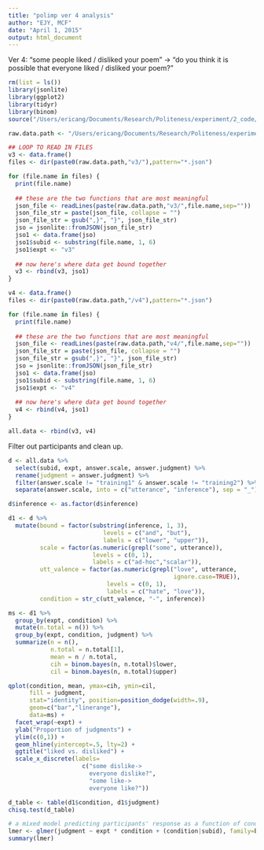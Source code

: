 ```yaml
---
title: "polimp ver 4 analysis"
author: "EJY, MCF"
date: "April 1, 2015"
output: html_document
---
```


Ver 4: "some people liked / disliked your poem" -> "do you think it is possible that everyone liked / disliked your poem?"

```r
rm(list = ls())
library(jsonlite)
library(ggplot2)
library(tidyr)
library(binom)
source("/Users/ericang/Documents/Research/Politeness/experiment/2_code/data_analysis/helper/useful.R")

raw.data.path <- "/Users/ericang/Documents/Research/Politeness/experiment/2_code/production-results/"

## LOOP TO READ IN FILES
v3 <- data.frame()
files <- dir(paste0(raw.data.path,"v3/"),pattern="*.json")

for (file.name in files) {
  print(file.name)
  
  ## these are the two functions that are most meaningful
  json_file <- readLines(paste(raw.data.path,"v3/",file.name,sep=""))
  json_file_str = paste(json_file, collapse = "")
  json_file_str = gsub(",}", "}", json_file_str)
  jso = jsonlite::fromJSON(json_file_str)
  jso1 <- data.frame(jso)
  jso1$subid <- substring(file.name, 1, 6)
  jso1$expt <- "v3"
  
  ## now here's where data get bound together
  v3 <- rbind(v3, jso1)
}

v4 <- data.frame()
files <- dir(paste0(raw.data.path,"/v4"),pattern="*.json")

for (file.name in files) {
  print(file.name)
  
  ## these are the two functions that are most meaningful
  json_file <- readLines(paste(raw.data.path,"v4/",file.name,sep=""))
  json_file_str = paste(json_file, collapse = "")
  json_file_str = gsub(",}", "}", json_file_str)
  jso = jsonlite::fromJSON(json_file_str)
  jso1 <- data.frame(jso)
  jso1$subid <- substring(file.name, 1, 6)
  jso1$expt <- "v4"
  
  ## now here's where data get bound together
  v4 <- rbind(v4, jso1)
}

all.data <- rbind(v3, v4)
```

Filter out participants and clean up.

```r
d <- all.data %>%
  select(subid, expt, answer.scale, answer.judgment) %>%
  rename(judgment = answer.judgment) %>%
  filter(answer.scale != "training1" & answer.scale != "training2") %>%
  separate(answer.scale, into = c("utterance", "inference"), sep = "_") 

d$inference <- as.factor(d$inference)

d1 <- d %>%
  mutate(bound = factor(substring(inference, 1, 3),
                           levels = c("and", "but"),
                           labels = c("lower", "upper")),
         scale = factor(as.numeric(grepl("some", utterance)), 
                        levels = c(0, 1), 
                        labels = c("ad-hoc","scalar")),
         utt_valence = factor(as.numeric(grepl("love", utterance, 
                                               ignore.case=TRUE)), 
                            levels = c(0, 1), 
                            labels = c("hate", "love")),
         condition = str_c(utt_valence, "-", inference))
```

```r
ms <- d1 %>%
  group_by(expt, condition) %>%
  mutate(n.total = n()) %>%
  group_by(expt, condition, judgment) %>%
  summarize(n = n(),
            n.total = n.total[1],
            mean = n / n.total,
            cih = binom.bayes(n, n.total)$lower,
            cil = binom.bayes(n, n.total)$upper)

qplot(condition, mean, ymax=cih, ymin=cil, 
      fill = judgment, 
      stat="identity", position=position_dodge(width=.9),
      geom=c("bar","linerange"),
      data=ms) + 
  facet_wrap(~expt) +
  ylab("Proportion of judgments") + 
  ylim(c(0,1)) + 
  geom_hline(yintercept=.5, lty=2) +
  ggtitle("liked vs. disliked") +
  scale_x_discrete(labels=
                     c("some dislike-> 
                       everyone dislike?", 
                       "some like-> 
                       everyone like?"))
```

```r
d_table <- table(d1$condition, d1$judgment)
chisq.test(d_table)

# a mixed model predicting participants' response as a function of condition and experiment
lmer <- glmer(judgment ~ expt * condition + (condition|subid), family=binomial, data=d1)
summary(lmer)
```